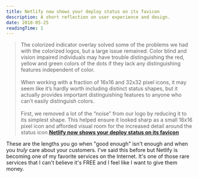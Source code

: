 ```yaml
---
title: Netlify now shows your deploy status on its favicon
description: A short reflection on user experience and design.
date: 2018-05-25
readingTime: 1
---
```


>The colorized indicator overlay solved some of the problems we had with the colorized logos, but a large issue remained. Color blind and vision impaired individuals may have trouble distinguishing the red, yellow and green colors of the dots if they lack any distinguishing features independent of color.
<br /><br />
When working with a fraction of 16x16 and 32x32 pixel icons, it may seem like it’s hardly worth including distinct status shapes, but it actually provides important distinguishing features to anyone who can’t easily distinguish colors.
<br /><br />
First, we removed a lot of the “noise” from our logo by reducing it to its simplest shape. This helped ensure it looked sharp as a small 16x16 pixel icon and afforded visual room for the increased detail around the status icon.**<a href="https://www.netlify.com/blog/2018/05/22/netlify-now-shows-your-deploy-status-on-its-favicon/">Netlify now shows your deploy status on its favicon</a>**

These are the lengths you go when "good enough" isn't enough and when you _truly_ care about your customers. I've said this before but Netlify is becoming one of my favorite services on the Internet. It's one of those rare services that I can't believe it's FREE and I feel like I want to give them money.